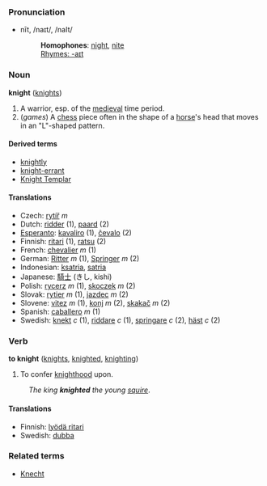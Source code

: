 ===Pronunciation===
*nīt, /naɪt/, /naIt/
*:'''Homophones''': [[night]], [[nite]]
*:[[Rhymes:English:-aɪt|Rhymes: -aɪt]]

===Noun===
'''knight''' ([[knights]])

# A warrior, esp. of the [[medieval]] time period.
# (''games'') A [[chess]] piece often in the shape of a [[horse]]'s head that moves in an "L"-shaped pattern.

====Derived terms====
*[[knightly]]
*[[knight-errant]]
*[[Knight Templar]]

====Translations====
*Czech: [[rytíř]] <i>m</i> 
*Dutch: [[ridder]] (1), [[paard]] (2)
*[[Esperanto]]: [[kavaliro]] (1), [[ĉevalo]] (2)
*Finnish: [[ritari]] (1), [[ratsu]] (2)
*French: [[chevalier]] ''m'' (1)
*German: [[Ritter]] ''m'' (1), [[Springer]] ''m'' (2)
*Indonesian: [[ksatria]], [[satria]]
*Japanese: [[騎士]] (きし, kishi)
*Polish: [[rycerz]] ''m'' (1), [[skoczek]] ''m'' (2)
*Slovak: [[rytier]] ''m'' (1), [[jazdec]] ''m'' (2)
*Slovene: [[vitez]] ''m'' (1), [[konj]] ''m'' (2), [[skakač]] ''m'' (2)
*Spanish: [[caballero]] ''m'' (1)
*Swedish: [[knekt]] ''c'' (1), [[riddare]] ''c'' (1), [[springare]] ''c'' (2), [[häst]] ''c'' (2)

===Verb===
'''to knight''' ([[knights]], [[knighted]], [[knighting]])

# To confer [[knighthood]] upon.
:''The king '''knighted''' the young [[squire]]''.

====Translations====
*Finnish: [[lyödä ritari]]
*Swedish: [[dubba]]

===Related terms===
*[[Knecht]]